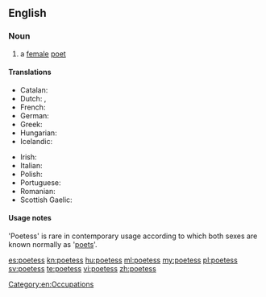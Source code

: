 ==English==
{{wikipedia}}

===Noun===
{{en-noun|es}}

# {{context|dated}} a [[female]] [[poet]]

====Translations====
{{trans-top|female poet}}
* Catalan: {{t-|ca|poetessa|f}}
* Dutch: {{t-|nl|dichteres|f}}, {{t-|nl|poëte|f}}
* French: {{t+|fr|poétesse|f}}
* German: {{t+|de|Dichterin|f}}
* Greek: {{t+|el|ποιήτρια|f|tr=poiítria}}
* Hungarian: {{t+|hu|költőnő}}
* Icelandic: {{t-|is|skáldkona|f}}
{{trans-mid}}
* Irish: {{t-|ga|banfhile|m}}
* Italian: {{t+|it|poetessa|f}}
* Polish: {{t+|pl|poetka|f}}
* Portuguese: {{t+|pt|poetisa|f}}
* Romanian: {{t-|ro|poetă|f}}
* Scottish Gaelic: {{t-|gd|bana-bhàrd|f}}
{{trans-bottom}}

====Usage notes====
'Poetess' is rare in contemporary usage according to which both sexes are known normally as '[[poet]]s'.

[[Category:en:Occupations]]

[[es:poetess]]
[[kn:poetess]]
[[hu:poetess]]
[[ml:poetess]]
[[my:poetess]]
[[pl:poetess]]
[[sv:poetess]]
[[te:poetess]]
[[vi:poetess]]
[[zh:poetess]]